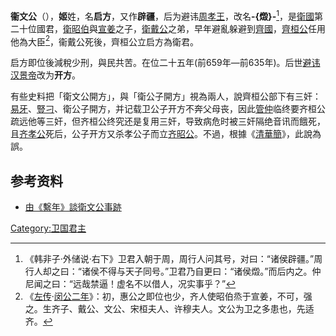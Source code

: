 {{Emperorcn box
|圖像=
|圖說=
|名稱=衛文公
|姓名=原名'''姬启方'''、又作'''姬辟疆'''，后改'''姬-{燬}-'''
|諡號=文
|政權=[[卫國|卫國]]
|出生日期=？
|逝世日期=前635年
|在位=前659年—前635年
|父=衛昭伯
|子=[[卫成公|卫成公]]、[[叔武|叔武]]、[[公子瑕_(卫国)|公子瑕]]、[[子仪_(卫国)|子仪]]
}}
'''衞文公'''（{{bd|？||前635年|catIdx=J姬}}），'''姬'''姓，名'''启方'''，又作'''辟疆'''，后为避讳[[周孝王|周孝王]]，改名'''-{燬}-'''<ref>《韩非子·外储说·右下》卫君入朝于周，周行人问其号，对曰：“诸侯辟疆。”周行人却之曰：“诸侯不得与天子同号。”卫君乃自更曰：“诸侯燬。”而后内之。仲尼闻之曰：“远哉禁逼！虚名不以借人，况实事乎？”</ref>，是[[衛國|衛國]]第二十位國君，[[衛昭伯|衛昭伯]]與[[宣姜|宣姜]]之子，[[衛戴公|衛戴公]]之弟，早年避亂躲避到[[齊國|齊國]]，[[齊桓公|齊桓公]]任用他為大臣<ref>《[[左传|左传]]·[[s:春秋左氏傳/閔公|闵公二年]]》：初，惠公之即位也少，齐人使昭伯烝于宣姜，不可，强之。生齐子、戴公、文公、宋桓夫人、许穆夫人。文公为卫之多患也，先适齐。</ref>，衞戴公死後，齊桓公立启方為衛君。

启方即位後減稅少刑，與民共苦。在位二十五年(前659年—前635年)。后世[[避讳|避讳]][[汉景帝|汉景帝]]改为'''开方'''。

有些史料把「衛文公開方」，與「衛公子開方」視為兩人，說齊桓公部下有三奸：[[易牙|易牙]]、[[豎刁|豎刁]]、衛公子開方，并记载卫公子开方不奔父母丧，因此[[管仲|管仲]]临终要齐桓公疏远他等三奸，但齐桓公终究还是复用三奸，导致病危时被三奸隔绝音讯而餓死，且[[齐孝公|齐孝公]]死后，公子开方又杀孝公子而立[[齐昭公|齐昭公]]。不過，根據《[[清華簡|清華簡]]》，此說為誤。

==参考资料==
{{reflist}}
*[http://www.gwz.fudan.edu.cn/SrcShow.asp?Src_ID=1753 由《繫年》談衛文公事跡 ] {{Wayback|url=http://www.gwz.fudan.edu.cn/SrcShow.asp?Src_ID=1753 |date=20160304055749 }}

{{start box}}
{{s-before|兄[[衞戴公|衞戴公]]}}
{{s-title|[[衞國君主|衞國君主]]|前659年 - 前635年}}
{{s-after|子[[衞成公|衞成公]]}}
{{end box}}
{{卫国君主}}
{{中国君主小作品}}

[[Category:卫国君主|Category:卫国君主]]
